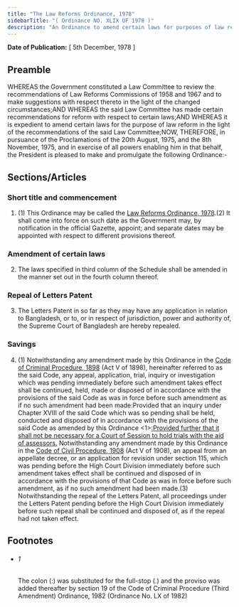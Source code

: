 ```yaml
---
title: "The Law Reforms Ordinance, 1978"
sidebarTitle: "( Ordinance NO. XLIX OF 1978 )"
description: "An Ordinance to amend certain laws for purposes of law reform."
---
```


**Date of Publication:** [ 5th December, 1978 ]

## Preamble

WHEREAS the Government constituted a Law Committee to review the recommendations of Law Reforms Commissions of 1958 and 1967 and to make suggestions with respect thereto in the light of the changed circumstances;AND WHEREAS the said Law Committee has made certain recommendations for reform with respect to certain laws;AND WHEREAS it is expedient to amend certain laws for the purpose of law reform in the light of the recommendations of the said Law Committee;NOW, THEREFORE, in pursuance of the Proclamations of the 20th August, 1975, and the 8th November, 1975, and in exercise of all powers enabling him in that behalf, the President is pleased to make and promulgate the following Ordinance:-

## Sections/Articles

### Short title and commencement

1. (1) This Ordinance may be called the [Law Reforms Ordinance, 1978](/act-579.html "Law Reforms Ordinance, 1978").(2) It shall come into force on such date as the Government may, by notification in the official Gazette, appoint; and separate dates may be appointed with respect to different provisions thereof.

### Amendment of certain laws

2. The laws specified in third column of the Schedule shall be amended in the manner set out in the fourth column thereof.

### Repeal of Letters Patent

3. The Letters Patent in so far as they may have any application in relation to Bangladesh, or to, or in respect of jurisdiction, power and authority of, the Supreme Court of Bangladesh are hereby repealed.

### Savings

4. (1) Notwithstanding any amendment made by this Ordinance in the [Code of Criminal Procedure, 1898](/act-75.html "Code of Criminal Procedure, 1898") (Act V of 1898), hereinafter referred to as the said Code, any appeal, application, trial, inquiry or investigation which was pending immediately before such amendment takes effect shall be continued, held, made or disposed of in accordance with the provisions of the said Code as was in force before such amendment as if no such amendment had been made:Provided that an inquiry under Chapter XVIII of the said Code which was so pending shall be held, conducted and disposed of in accordance with the provisions of the said Code as amended by this Ordinance <1>[:Provided further that it shall not be necessary for a Court of Session to hold trials with the aid of assessors.](2) Notwithstanding any amendment made by this Ordinance in the [Code of Civil Procedure, 1908](/act-86.html "Code of Civil Procedure, 1908") (Act V of 1908), an appeal from an appellate decree, or an application for revision under section 115, which was pending before the High Court Division immediately before such amendment takes effect shall be continued and disposed of in accordance with the provisions of that Code as was in force before such amendment, as if no such amendment had been made.(3) Notwithstanding the repeal of the Letters Patent, all proceedings under the Letters Patent pending before the High Court Division immediately before such repeal shall be continued and disposed of, as if the repeal had not taken effect.

## Footnotes

- ###### 1

  The colon (:) was substituted for the full-stop (.) and the proviso was added thereafter by section 19 of the Code of Criminal Procedure (Third Amendment) Ordinance, 1982 (Ordinance No. LX of 1982)
